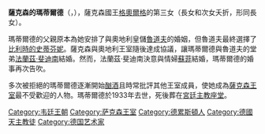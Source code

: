 {{Multiple issues|
{{Expand language|1=en|time=2020-11-12T17:03:27+00:00}}
{{Unreferenced|time=2020-11-12T17:03:27+00:00}}
}}
{{Infobox royalty
| name         = 薩克森的瑪蒂爾德
| image        = Mathilde of Saxony.jpg
| image_size   = 200px
| birth_date   = {{Birth date|1863|03|19|df=y}}
| birth_place  = [[德勒斯登|德勒斯登]]
| death_date   = {{Death date and age|1933|03|27|1863|03|19|df=y}}
| death_place  = 德勒斯登
| burial_place = [[宮廷主教座堂|宮廷主教座堂]]
| full name    = Mathilde Marie Auguste Viktorie Leopoldine Karoline Luise Franziska Josepha
| house        = [[韋廷王朝|韋廷王朝]]
| father       = [[格奧爾格_(薩克森國王)|薩克森國王格奧爾格]]
| mother       = [[葡萄牙的瑪麗亞·安娜|葡萄牙的瑪麗亞·安娜]]
| religion     = [[羅馬天主教|羅馬天主教]]
}}
'''薩克森的瑪蒂爾德'''（{{lang-de|Mathilde von Sachsen}}，{{bd|1863年|3月19日|1933年|3月27日}}），薩克森國王[[格奧爾格_(薩克森國王)|格奧爾格]]的第三女（長女和次女夭折，形同長女）。

瑪蒂爾德的父親原本為她安排了與奧地利皇儲[[魯道夫_(奧匈帝國皇太子)|魯道夫]]的婚姻，但魯道夫最終選擇了[[史蒂芬妮_(比利時公主)|比利時的史蒂芬妮]]。薩克森與奧地利王室隨後達成協議，讓瑪蒂爾德與魯道夫的堂弟[[弗朗茨·斐迪南大公|法蘭茲·斐迪南]]結婚。然而，法蘭茲·斐迪南決意與情婦[[霍恩贝格女公爵苏菲|蘇菲]]結婚，瑪蒂爾德的婚事再次告吹。

多次被拒絕的瑪蒂爾德逐漸開始[[酗酒|酗酒]]且時常批評其他王室成員，使她成為[[薩克森王國|薩克森王室]]最不受歡迎的人物。瑪蒂爾德於1933年去世，死後葬在[[宮廷主教座堂|宮廷主教座堂]]。

[[Category:韦廷王朝|Category:韦廷王朝]]
[[Category:萨克森王室|Category:萨克森王室]]
[[Category:德累斯頓人|Category:德累斯頓人]]
[[Category:德國天主教徒|Category:德國天主教徒]]
[[Category:德国艺术家|Category:德国艺术家]]